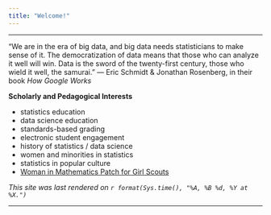 ```yaml
---
title: "Welcome!"
---
```


<hr>

"We are in the era of big data, and big data needs statisticians to make sense of it. The democratization of data means that those who can analyze it well will win. Data is the sword of the twenty-first century, those who wield it well, the samurai." --- Eric Schmidt & Jonathan Rosenberg, in their book *How Google Works*

**Scholarly and Pedagogical Interests**

* statistics education
* data science education
* standards-based grading
* electronic student engagement
* history of statistics / data science
* women and minorities in statistics
* statistics in popular culture
* [Woman in Mathematics Patch for Girl Scouts](https://cs.appstate.edu/~sjg/awm/earnedbadge.html)

*This site was last rendered on `r format(Sys.time(), "%A, %B %d, %Y at %X.")`*

<hr>

